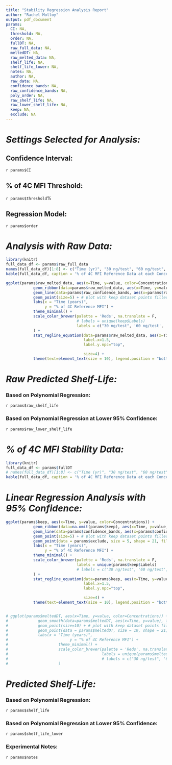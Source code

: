 ```yaml
---
title: "Stability Regression Analysis Report"
author: "Rachel Molloy"
output: pdf_document
params:
  CI: NA,
  threshold: NA,
  order: NA,
  fullDT: NA,
  raw_full_data: NA,
  meltedDT: NA,
  raw_melted_data: NA,
  shelf_life: NA,
  shelf_life_lower: NA,
  notes: NA,
  author: NA,
  raw_data: NA,
  confidence_bands: NA,
  raw_confidence_bands: NA,
  poly_order: NA,
  raw_shelf_life: NA,
  raw_lower_shelf_life: NA,
  keep: NA,
  exclude: NA
---
```

<!-- # ```{r, message = TRUE, echo = TRUE} -->
<!-- # # Load data into global environment -->
<!-- # df_fd <- read.csv("f_df.Rdata") -->
<!-- # kable(df_fd, caption="Testing...") -->
<!-- # ``` -->

# _**Settings Selected for Analysis:**_

## Confidence Interval:
`r params$CI`

## % of 4C MFI Threshold:
`r params$threshold`%

## Regression Model:
`r params$order`

# _**Analysis with Raw Data:**_
```r
library(knitr)
full_data_df <- params$raw_full_data
names(full_data_df)[1:8] <- c("Time (yr)", "30 ng/test", "60 ng/test", "125 ng/test", "250 ng/test", "500 ng/test", "1000 ng/test", "2000 ng/test")
kable(full_data_df, caption = '% of 4C MFI Reference Data at each Concentration')

ggplot(params$raw_melted_data, aes(x=Time, y=value, color=Concentrations)) +
            geom_ribbon(data=params$raw_melted_data, aes(x=Time, y=value, ymin=params$raw_confidence_bands[[2]], ymax=params$raw_confidence_bands[[4]]), formula = y ~ poly(x,params$poly_order, raw=TRUE), method="lm", col = "red", level=as.numeric(params$CI), alpha=0.2) +
            geom_line(data=params$raw_confidence_bands, aes(x=params$raw_confidence_bands[[1]], y=params$raw_confidence_bands[[3]]), formula = y ~ poly(x,params$poly_order, raw=TRUE), method="lm", col = "red") +
            geom_point(size=5) + # plot with keep dataset points filled in only
            labs(x = "Time (years)",
                 y = "% of 4C Reference MFI") +
            theme_minimal() +
            scale_color_brewer(palette = 'Reds', na.translate = F,
                               # labels = unique(keep$Labels)
                               labels = c("30 ng/test", '60 ng/test', '125 ng/test', '250 ng/test', '500 ng/test', '1000 ng/test', '2000 ng/test')
            ) +
            stat_regline_equation(data=params$raw_melted_data, aes(x=Time, y=value,label=paste(..eq.label.., ..rr.label..,..adj.rr.label.., sep = "~~~~~~")), formula = y ~ poly(x,params$poly_order,raw=TRUE), method="lm", col="red",
                                  label.x=1.5,
                                  label.y.npc="top",

                                  size=4) +
            theme(text=element_text(size = 10), legend.position = "bottom")

```

# _***Raw Predicted Shelf-Life:***_

### Based on Polynomial Regression:
`r params$raw_shelf_life`

### Based on Polynomial Regression at Lower 95% Confidence:
`r params$raw_lower_shelf_life`



# _**% of 4C MFI Stability Data:**_

```r
library(knitr)
full_data_df <- params$fullDT
# names(full_data_df)[1:8] <- c("Time (yr)", "30 ng/test", "60 ng/test", "125 ng/test", "250 ng/test", "500 ng/test", "1000 ng/test", "2000 ng/test")
kable(full_data_df, caption = '% of 4C MFI Reference Data at each Concentration')
```

# _**Linear Regression Analysis with 95% Confidence:**_
```r

ggplot(params$keep, aes(x=Time, y=value, color=Concentrations)) +
            geom_ribbon(data=na.omit(params$keep), aes(x=Time, y=value, ymin=params$confidence_bands[[2]], ymax=params$confidence_bands[[4]]), formula = y ~ poly(x,params$poly_order, raw=TRUE), method="lm", col = "red", level=as.numeric(params$CI), alpha=0.2) +
            geom_line(data=params$confidence_bands, aes(x=params$confidence_bands[[1]], y=params$confidence_bands[[3]]), formula = y ~ poly(x,params$poly_order, raw=TRUE), method="lm", col = "red") +
            geom_point(size=5) + # plot with keep dataset points filled in only
            geom_point(data = params$exclude, size = 5, shape = 21, fill = NA, color = 'black') +
            labs(x = "Time (years)",
                 y = "% of 4C Reference MFI") +
            theme_minimal() +
            scale_color_brewer(palette = 'Reds', na.translate = F,
                               labels = unique(params$keep$Labels)
                               # labels = c("30 ng/test", '60 ng/test', '125 ng/test', '250 ng/test', '500 ng/test', '1000 ng/test', '2000 ng/test')
            ) +
            stat_regline_equation(data=params$keep, aes(x=Time, y=value,label=paste(..eq.label.., ..rr.label..,..adj.rr.label.., sep = "~~~~~~")), formula = y ~ poly(x,params$poly_order,raw=TRUE), method="lm", col="red",
                                  label.x=1.5,
                                  label.y.npc="top",

                                  size=4) +
            theme(text=element_text(size = 10), legend.position = "bottom")


# ggplot(params$meltedDT, aes(x=Time, y=value, color=Concentrations)) +
#             geom_smooth(data=params$meltedDT, aes(x=Time, y=value), formula = y ~ x, method="lm", col = "red", level=as.numeric(params$CI)) +
#             geom_point(size=10) + # plot with keep dataset points filled in only
#             geom_point(data = params$meltedDT, size = 10, shape = 21, fill = NA, color = 'black') +
#             labs(x = "Time (years)",
#                           y = "% of 4C Reference MFI") +
#                      theme_minimal() +
#                      scale_color_brewer(palette = 'Reds', na.translate = F,
#                                         labels = unique(params$meltedDT$Labels)
#                                         # labels = c("30 ng/test", '60 ng/test', '125 ng/test', '250 ng/test', '500 ng/test', '1000 ng/test', '2000 ng/test')
#                      )
```

# _**Predicted Shelf-Life:**_

### Based on Polynomial Regression:
`r params$shelf_life`

### Based on Polynomial Regression at Lower 95% Confidence:
`r params$shelf_life_lower`

### Experimental Notes:
`r params$notes`
